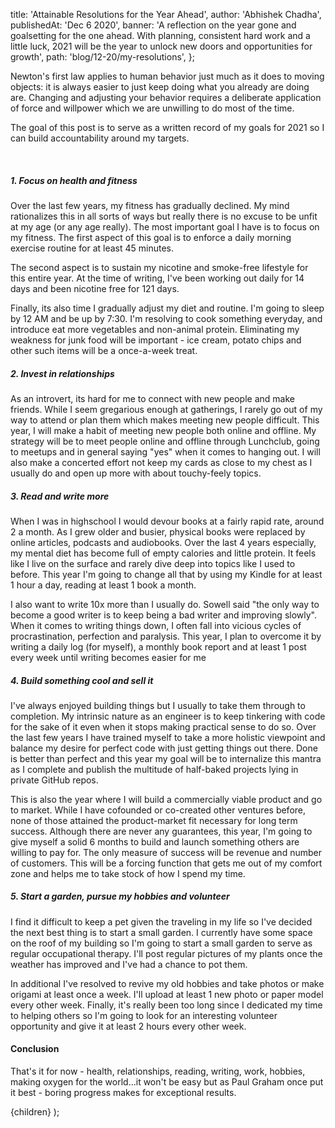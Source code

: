 
  title: 'Attainable Resolutions for the Year Ahead',
  author: 'Abhishek Chadha',
  publishedAt: 'Dec 6 2020',
  banner:
    'A reflection on the year gone and goalsetting for the one ahead. With planning, consistent hard work and a little luck, 2021 will be the year to unlock new doors and opportunities for growth',
  path: 'blog/12-20/my-resolutions',
};

Newton's first law applies to human behavior just much as it does to moving
objects: it is always easier to just keep doing what you already are doing are.
Changing and adjusting your behavior requires a deliberate application of force
and willpower which we are unwilling to do most of the time.

The goal of this post is to serve as a written record of my goals for 2021 so I
can build accountability around my targets.

<br />

##### 1. Focus on health and fitness

Over the last few years, my fitness has gradually declined. My mind rationalizes
this in all sorts of ways but really there is no excuse to be unfit at my age
(or any age really). The most important goal I have is to focus on my fitness.
The first aspect of this goal is to enforce a daily morning exercise routine for
at least 45 minutes.

The second aspect is to sustain my nicotine and smoke-free lifestyle for this
entire year. At the time of writing, I've been working out daily for 14 days and
been nicotine free for 121 days.

Finally, its also time I gradually adjust my diet and routine. I'm going to
sleep by 12 AM and be up by 7:30. I'm resolving to cook something everyday, and
introduce eat more vegetables and non-animal protein. Eliminating my weakness
for junk food will be important - ice cream, potato chips and other such items
will be a once-a-week treat.

##### 2. Invest in relationships

As an introvert, its hard for me to connect with new people and make friends.
While I seem gregarious enough at gatherings, I rarely go out of my way to
attend or plan them which makes meeting new people difficult. This year, I will
make a habit of meeting new people both online and offline. My strategy will be
to meet people online and offline through Lunchclub, going to meetups and in
general saying "yes" when it comes to hanging out. I will also make a concerted
effort not keep my cards as close to my chest as I usually do and open up more
with about touchy-feely topics.

##### 3. Read and write more

When I was in highschool I would devour books at a fairly rapid rate, around 2 a
month. As I grew older and busier, physical books were replaced by online
articles, podcasts and audiobooks. Over the last 4 years especially, my mental
diet has become full of empty calories and little protein. It feels like I live
on the surface and rarely dive deep into topics like I used to before. This year
I'm going to change all that by using my Kindle for at least 1 hour a day,
reading at least 1 book a month.

I also want to write 10x more than I usually do. Sowell said "the only way to
become a good writer is to keep being a bad writer and improving slowly". When
it comes to writing things down, I often fall into vicious cycles of
procrastination, perfection and paralysis. This year, I plan to overcome it by
writing a daily log (for myself), a monthly book report and at least 1 post
every week until writing becomes easier for me

##### 4. Build something cool and sell it

I've always enjoyed building things but I usually to take them through to
completion. My intrinsic nature as an engineer is to keep tinkering with code
for the sake of it even when it stops making practical sense to do so. Over the
last few years I have trained myself to take a more holistic viewpoint and
balance my desire for perfect code with just getting things out there. Done is
better than perfect and this year my goal will be to internalize this mantra as
I complete and publish the multitude of half-baked projects lying in private
GitHub repos.

This is also the year where I will build a commercially viable product and go to
market. While I have cofounded or co-created other ventures before, none of
those attained the product-market fit necessary for long term success. Although
there are never any guarantees, this year, I'm going to give myself a solid 6
months to build and launch something others are willing to pay for. The only
measure of success will be revenue and number of customers. This will be a
forcing function that gets me out of my comfort zone and helps me to take stock
of how I spend my time.

##### 5. Start a garden, pursue my hobbies and volunteer

I find it difficult to keep a pet given the traveling in my life so I've decided
the next best thing is to start a small garden. I currently have some space on
the roof of my building so I'm going to start a small garden to serve as regular
occupational therapy. I'll post regular pictures of my plants once the weather
has improved and I've had a chance to pot them.

In additional I've resolved to revive my old hobbies and take photos or make
origami at least once a week. I'll upload at least 1 new photo or paper model
every other week. Finally, it's really been too long since I dedicated my time
to helping others so I'm going to look for an interesting volunteer opportunity
and give it at least 2 hours every other week.

#### Conclusion

That's it for now - health, relationships, reading, writing, work, hobbies,
making oxygen for the world...it won't be easy but as Paul Graham once put it
best - boring progress makes for exceptional results.

  <BlogLayout meta={meta}>{children}</BlogLayout>
);

